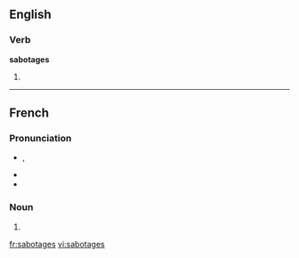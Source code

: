 ==English==

===Verb===
'''sabotages'''

# {{third-person singular of|[[sabotage]]}}

----

==French==

===Pronunciation===
* {{IPA|/sa.bɔ.taʒ/|lang=fr}}, {{X-SAMPA|/sa.bO.taZ/|lang=fr}}
* {{homophones|sabotage|lang=fr}}
* {{hyphenation|sa|bo|tages|lang=fr}}

===Noun===
{{infl|fr|plural}} {{m|p}}

# {{plural of|[[sabotage]]|lang=fr}}

[[fr:sabotages]]
[[vi:sabotages]]